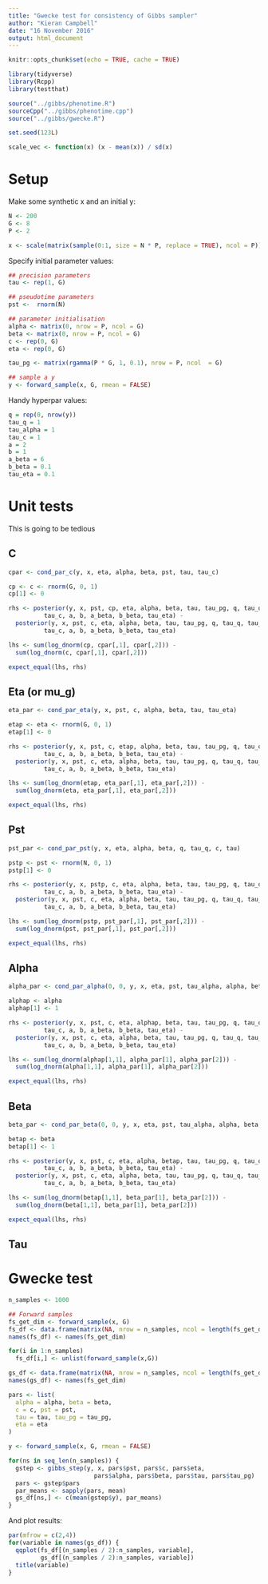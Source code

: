 ```yaml
---
title: "Gwecke test for consistency of Gibbs sampler"
author: "Kieran Campbell"
date: "16 November 2016"
output: html_document
---
```


```r
knitr::opts_chunk$set(echo = TRUE, cache = TRUE)

library(tidyverse)
library(Rcpp)
library(testthat)

source("../gibbs/phenotime.R")
sourceCpp("../gibbs/phenotime.cpp")
source("../gibbs/gwecke.R")

set.seed(123L)

scale_vec <- function(x) (x - mean(x)) / sd(x)
```

# Setup

Make some synthetic x and an initial y:

```r
N <- 200
G <- 8
P <- 2

x <- scale(matrix(sample(0:1, size = N * P, replace = TRUE), ncol = P))

```

Specify initial parameter values:

```r

## precision parameters
tau <- rep(1, G)

## pseudotime parameters
pst <-  rnorm(N)

## parameter initialisation
alpha <- matrix(0, nrow = P, ncol = G)
beta <- matrix(0, nrow = P, ncol = G)
c <- rep(0, G)
eta <- rep(0, G)

tau_pg <- matrix(rgamma(P * G, 1, 0.1), nrow = P, ncol  = G)

## sample a y
y <- forward_sample(x, G, rmean = FALSE)
```

Handy hyperpar values:

```r
q = rep(0, nrow(y)) 
tau_q = 1
tau_alpha = 1
tau_c = 1
a = 2
b = 1
a_beta = 6
b_beta = 0.1
tau_eta = 0.1
```

# Unit tests

This is going to be tedious

## C

```r
cpar <- cond_par_c(y, x, eta, alpha, beta, pst, tau, tau_c)

cp <- c <- rnorm(G, 0, 1)
cp[1] <- 0

rhs <- posterior(y, x, pst, cp, eta, alpha, beta, tau, tau_pg, q, tau_q, tau_alpha,
          tau_c, a, b, a_beta, b_beta, tau_eta) - 
  posterior(y, x, pst, c, eta, alpha, beta, tau, tau_pg, q, tau_q, tau_alpha,
          tau_c, a, b, a_beta, b_beta, tau_eta) 

lhs <- sum(log_dnorm(cp, cpar[,1], cpar[,2])) -
  sum(log_dnorm(c, cpar[,1], cpar[,2]))

expect_equal(lhs, rhs)
```

## Eta (or mu_g)

```r
eta_par <- cond_par_eta(y, x, pst, c, alpha, beta, tau, tau_eta)

etap <- eta <- rnorm(G, 0, 1)
etap[1] <- 0

rhs <- posterior(y, x, pst, c, etap, alpha, beta, tau, tau_pg, q, tau_q, tau_alpha,
          tau_c, a, b, a_beta, b_beta, tau_eta) - 
  posterior(y, x, pst, c, eta, alpha, beta, tau, tau_pg, q, tau_q, tau_alpha,
          tau_c, a, b, a_beta, b_beta, tau_eta) 

lhs <- sum(log_dnorm(etap, eta_par[,1], eta_par[,2])) -
  sum(log_dnorm(eta, eta_par[,1], eta_par[,2]))

expect_equal(lhs, rhs)
```


## Pst

```r
pst_par <- cond_par_pst(y, x, eta, alpha, beta, q, tau_q, c, tau)

pstp <- pst <- rnorm(N, 0, 1)
pstp[1] <- 0

rhs <- posterior(y, x, pstp, c, eta, alpha, beta, tau, tau_pg, q, tau_q, tau_alpha,
          tau_c, a, b, a_beta, b_beta, tau_eta) - 
  posterior(y, x, pst, c, eta, alpha, beta, tau, tau_pg, q, tau_q, tau_alpha,
          tau_c, a, b, a_beta, b_beta, tau_eta) 

lhs <- sum(log_dnorm(pstp, pst_par[,1], pst_par[,2])) -
  sum(log_dnorm(pst, pst_par[,1], pst_par[,2]))

expect_equal(lhs, rhs)
```

## Alpha

```r
alpha_par <- cond_par_alpha(0, 0, y, x, eta, pst, tau_alpha, alpha, beta, c, tau)

alphap <- alpha
alphap[1] <- 1

rhs <- posterior(y, x, pst, c, eta, alphap, beta, tau, tau_pg, q, tau_q, tau_alpha,
          tau_c, a, b, a_beta, b_beta, tau_eta) - 
  posterior(y, x, pst, c, eta, alpha, beta, tau, tau_pg, q, tau_q, tau_alpha,
          tau_c, a, b, a_beta, b_beta, tau_eta) 

lhs <- sum(log_dnorm(alphap[1,1], alpha_par[1], alpha_par[2])) -
  sum(log_dnorm(alpha[1,1], alpha_par[1], alpha_par[2]))

expect_equal(lhs, rhs)
```

## Beta

```r
beta_par <- cond_par_beta(0, 0, y, x, eta, pst, tau_alpha, alpha, beta, c, tau, tau_pg)

betap <- beta
betap[1] <- 1

rhs <- posterior(y, x, pst, c, eta, alpha, betap, tau, tau_pg, q, tau_q, tau_alpha,
          tau_c, a, b, a_beta, b_beta, tau_eta) - 
  posterior(y, x, pst, c, eta, alpha, beta, tau, tau_pg, q, tau_q, tau_alpha,
          tau_c, a, b, a_beta, b_beta, tau_eta) 

lhs <- sum(log_dnorm(betap[1,1], beta_par[1], beta_par[2])) -
  sum(log_dnorm(beta[1,1], beta_par[1], beta_par[2]))

expect_equal(lhs, rhs)
```

## Tau




# Gwecke test

```r
n_samples <- 1000

## Forward samples
fs_get_dim <- forward_sample(x, G)
fs_df <- data.frame(matrix(NA, nrow = n_samples, ncol = length(fs_get_dim)))
names(fs_df) <- names(fs_get_dim)

for(i in 1:n_samples)
  fs_df[i,] <- unlist(forward_sample(x,G))

gs_df <- data.frame(matrix(NA, nrow = n_samples, ncol = length(fs_get_dim)))
names(gs_df) <- names(fs_get_dim)

pars <- list(
  alpha = alpha, beta = beta, 
  c = c, pst = pst, 
  tau = tau, tau_pg = tau_pg,
  eta = eta
)

y <- forward_sample(x, G, rmean = FALSE)

for(ns in seq_len(n_samples)) {
  gstep <- gibbs_step(y, x, pars$pst, pars$c, pars$eta, 
                        pars$alpha, pars$beta, pars$tau, pars$tau_pg)
  pars <- gstep$pars
  par_means <- sapply(pars, mean)
  gs_df[ns,] <- c(mean(gstep$y), par_means)
}
```

And plot results:

```r
par(mfrow = c(2,4))
for(variable in names(gs_df)) {
  qqplot(fs_df[(n_samples / 2):n_samples, variable], 
         gs_df[(n_samples / 2):n_samples, variable])
  title(variable)
}
```

